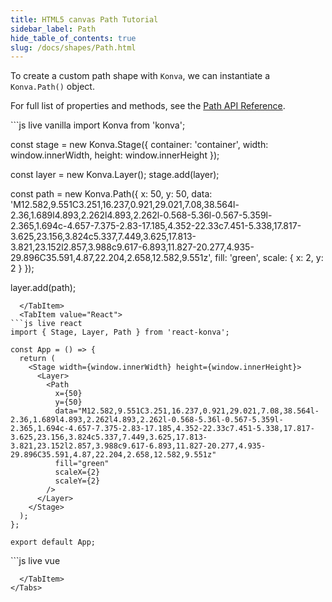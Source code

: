 ```yaml
---
title: HTML5 canvas Path Tutorial
sidebar_label: Path
hide_table_of_contents: true
slug: /docs/shapes/Path.html
---
```


To create a custom path shape with `Konva`, we can instantiate a `Konva.Path()` object.

For full list of properties and methods, see the [Path API Reference](/api/Konva.Path.html).


<Tabs>
  <TabItem value="Vanilla" default>
```js live vanilla
import Konva from 'konva';

const stage = new Konva.Stage({
  container: 'container',
  width: window.innerWidth,
  height: window.innerHeight
});

const layer = new Konva.Layer();
stage.add(layer);

const path = new Konva.Path({
  x: 50,
  y: 50,
  data: 'M12.582,9.551C3.251,16.237,0.921,29.021,7.08,38.564l-2.36,1.689l4.893,2.262l4.893,2.262l-0.568-5.36l-0.567-5.359l-2.365,1.694c-4.657-7.375-2.83-17.185,4.352-22.33c7.451-5.338,17.817-3.625,23.156,3.824c5.337,7.449,3.625,17.813-3.821,23.152l2.857,3.988c9.617-6.893,11.827-20.277,4.935-29.896C35.591,4.87,22.204,2.658,12.582,9.551z',
  fill: 'green',
  scale: {
    x: 2,
    y: 2
  }
});

layer.add(path);
```
  </TabItem>
  <TabItem value="React">
```js live react
import { Stage, Layer, Path } from 'react-konva';

const App = () => {
  return (
    <Stage width={window.innerWidth} height={window.innerHeight}>
      <Layer>
        <Path
          x={50}
          y={50}
          data="M12.582,9.551C3.251,16.237,0.921,29.021,7.08,38.564l-2.36,1.689l4.893,2.262l4.893,2.262l-0.568-5.36l-0.567-5.359l-2.365,1.694c-4.657-7.375-2.83-17.185,4.352-22.33c7.451-5.338,17.817-3.625,23.156,3.824c5.337,7.449,3.625,17.813-3.821,23.152l2.857,3.988c9.617-6.893,11.827-20.277,4.935-29.896C35.591,4.87,22.204,2.658,12.582,9.551z"
          fill="green"
          scaleX={2}
          scaleY={2}
        />
      </Layer>
    </Stage>
  );
};

export default App;
```
  </TabItem>
  <TabItem value="Vue">
```js live vue
<template>
  <v-stage :config="stageSize">
    <v-layer>
      <v-path :config="pathConfig" />
    </v-layer>
  </v-stage>
</template>

<script setup>
const stageSize = {
  width: window.innerWidth,
  height: window.innerHeight
};

const pathConfig = {
  x: 50,
  y: 50,
  data: 'M12.582,9.551C3.251,16.237,0.921,29.021,7.08,38.564l-2.36,1.689l4.893,2.262l4.893,2.262l-0.568-5.36l-0.567-5.359l-2.365,1.694c-4.657-7.375-2.83-17.185,4.352-22.33c7.451-5.338,17.817-3.625,23.156,3.824c5.337,7.449,3.625,17.813-3.821,23.152l2.857,3.988c9.617-6.893,11.827-20.277,4.935-29.896C35.591,4.87,22.204,2.658,12.582,9.551z',
  fill: 'green',
  scale: {
    x: 2,
    y: 2
  }
};
</script>
```
  </TabItem>
</Tabs>
